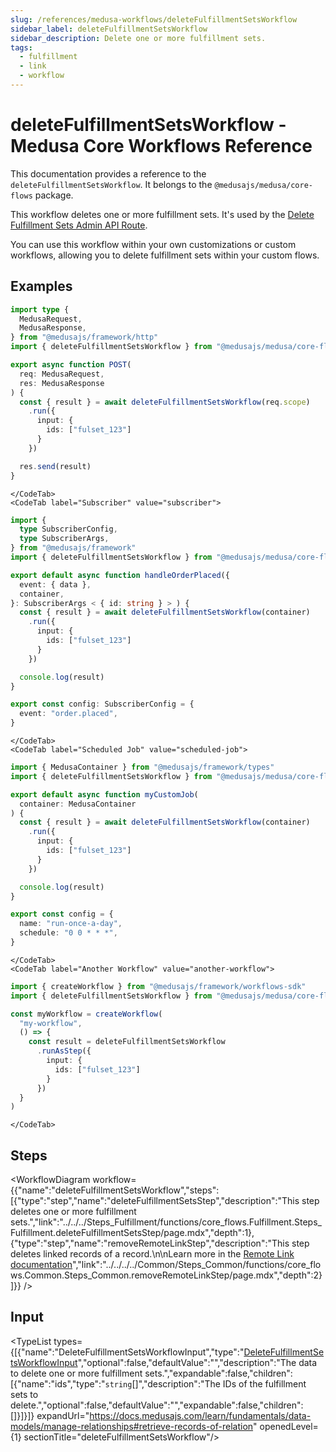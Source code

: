 ```yaml
---
slug: /references/medusa-workflows/deleteFulfillmentSetsWorkflow
sidebar_label: deleteFulfillmentSetsWorkflow
sidebar_description: Delete one or more fulfillment sets.
tags:
  - fulfillment
  - link
  - workflow
---
```



# deleteFulfillmentSetsWorkflow - Medusa Core Workflows Reference

This documentation provides a reference to the `deleteFulfillmentSetsWorkflow`. It belongs to the `@medusajs/medusa/core-flows` package.

This workflow deletes one or more fulfillment sets. It's used by the
[Delete Fulfillment Sets Admin API Route](https://docs.medusajs.com/api/admin#fulfillment-sets\_deletefulfillmentsetsid).

You can use this workflow within your own customizations or custom workflows, allowing you to
delete fulfillment sets within your custom flows.

<SourceCodeLink link="https://github.com/medusajs/medusa/blob/3e617155977e9bfd2f5318a9ab5eedea24664e0c/packages/core/core-flows/src/fulfillment/workflows/delete-fulfillment-sets.ts#L37" />

## Examples

<CodeTabs group="workflow-exection">
    <CodeTab label="API Route" value="api-route">
    
```ts title="src/api/workflow/route.ts"
import type {
  MedusaRequest,
  MedusaResponse,
} from "@medusajs/framework/http"
import { deleteFulfillmentSetsWorkflow } from "@medusajs/medusa/core-flows"

export async function POST(
  req: MedusaRequest,
  res: MedusaResponse
) {
  const { result } = await deleteFulfillmentSetsWorkflow(req.scope)
    .run({
      input: {
        ids: ["fulset_123"]
      }
    })

  res.send(result)
}
```

    </CodeTab>
    <CodeTab label="Subscriber" value="subscriber">
    
```ts title="src/subscribers/order-placed.ts"
import {
  type SubscriberConfig,
  type SubscriberArgs,
} from "@medusajs/framework"
import { deleteFulfillmentSetsWorkflow } from "@medusajs/medusa/core-flows"

export default async function handleOrderPlaced({
  event: { data },
  container,
}: SubscriberArgs < { id: string } > ) {
  const { result } = await deleteFulfillmentSetsWorkflow(container)
    .run({
      input: {
        ids: ["fulset_123"]
      }
    })

  console.log(result)
}

export const config: SubscriberConfig = {
  event: "order.placed",
}
```

    </CodeTab>
    <CodeTab label="Scheduled Job" value="scheduled-job">
    
```ts title="src/jobs/message-daily.ts"
import { MedusaContainer } from "@medusajs/framework/types"
import { deleteFulfillmentSetsWorkflow } from "@medusajs/medusa/core-flows"

export default async function myCustomJob(
  container: MedusaContainer
) {
  const { result } = await deleteFulfillmentSetsWorkflow(container)
    .run({
      input: {
        ids: ["fulset_123"]
      }
    })

  console.log(result)
}

export const config = {
  name: "run-once-a-day",
  schedule: "0 0 * * *",
}
```

    </CodeTab>
    <CodeTab label="Another Workflow" value="another-workflow">
    
```ts title="src/workflows/my-workflow.ts"
import { createWorkflow } from "@medusajs/framework/workflows-sdk"
import { deleteFulfillmentSetsWorkflow } from "@medusajs/medusa/core-flows"

const myWorkflow = createWorkflow(
  "my-workflow",
  () => {
    const result = deleteFulfillmentSetsWorkflow
      .runAsStep({
        input: {
          ids: ["fulset_123"]
        }
      })
  }
)
```

    </CodeTab>
  </CodeTabs>

## Steps

<WorkflowDiagram workflow={{"name":"deleteFulfillmentSetsWorkflow","steps":[{"type":"step","name":"deleteFulfillmentSetsStep","description":"This step deletes one or more fulfillment sets.","link":"../../../Steps_Fulfillment/functions/core_flows.Fulfillment.Steps_Fulfillment.deleteFulfillmentSetsStep/page.mdx","depth":1},{"type":"step","name":"removeRemoteLinkStep","description":"This step deletes linked records of a record.\n\nLearn more in the [Remote Link documentation](https://docs.medusajs.com/learn/fundamentals/module-links/remote-link#cascade-delete-linked-records)","link":"../../../../Common/Steps_Common/functions/core_flows.Common.Steps_Common.removeRemoteLinkStep/page.mdx","depth":2}]}} />

## Input

<TypeList types={[{"name":"DeleteFulfillmentSetsWorkflowInput","type":"[DeleteFulfillmentSetsWorkflowInput](../../../../types/core_flows.DeleteFulfillmentSetsWorkflowInput/page.mdx)","optional":false,"defaultValue":"","description":"The data to delete one or more fulfillment sets.","expandable":false,"children":[{"name":"ids","type":"`string`[]","description":"The IDs of the fulfillment sets to delete.","optional":false,"defaultValue":"","expandable":false,"children":[]}]}]} expandUrl="https://docs.medusajs.com/learn/fundamentals/data-models/manage-relationships#retrieve-records-of-relation" openedLevel={1} sectionTitle="deleteFulfillmentSetsWorkflow"/>
